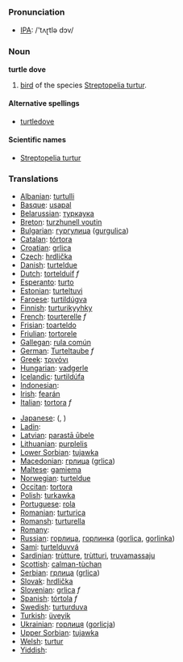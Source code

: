 === Pronunciation ===
*[[w:IPA|IPA]]: /'tʌɽtlə dɔv/

=== Noun ===

'''turtle dove'''

# [[bird]] of the species [[Streptopelia turtur]].

====Alternative spellings====
*[[turtledove]]

====Scientific names====
*[[Streptopelia turtur]]

=== Translations ===
{{top}}
*[[Albanian]]: [[turtulli]]
*[[Basque]]: [[usapal]]
*[[Belarussian]]: [[туркаука]]
*[[Breton]]: [[turzhunell voutin]]
*[[Bulgarian]]: [[гургулица]] ([[gurgulica]])
*[[Catalan]]: [[tórtora]]
*[[Croatian]]: [[grlica]]
*[[Czech]]: [[hrdlička]]
*[[Danish]]: [[turteldue]]
*[[Dutch]]: [[tortelduif]] ''f''
*[[Esperanto]]: [[turto]]
*[[Estonian]]: [[turteltuvi]]
*[[Faroese]]: [[turtildúgva]]
*[[Finnish]]: [[turturikyyhky]]
*[[French]]: [[tourterelle]] ''f''
*[[Frisian]]: [[toarteldo]]
*[[Friulian]]: [[tortorele]]
*[[Gallegan]]: [[rula común]]
*[[German]]: [[Turteltaube]] ''f''
*[[Greek]]: [[τριγόνι]] '' ''
*[[Hungarian]]: [[vadgerle]]
*[[Icelandic]]: [[turtildúfa]]
*[[Indonesian]]: [[]]
*[[Irish]]: [[fearán]]
*[[Italian]]: [[tortora]] ''f''
{{top}}
*[[Japanese]]: [[]] ([[]], )
*[[Ladin]]: [[]]
*[[Latvian]]: [[parastā ūbele]]
*[[Lithuanian]]: [[purplelis]]
*[[Lower Sorbian]]: [[tujawka]]
*[[Macedonian]]: [[грлица]] ([[grlica]])
*[[Maltese]]: [[gamiema]]
*[[Norwegian]]: [[turteldue]]
*[[Occitan]]: [[tortora]]
*[[Polish]]: [[turkawka]] '' ''
*[[Portuguese]]: [[rola]]
*[[Romanian]]: [[turturica]]
*[[Romansh]]: [[turturella]]
*[[Romany]]: [[]]
*[[Russian]]: [[горлица]], [[горлинка]] ([[gorlica]], [[gorlinka]]) '' ''
*[[Sami]]: [[turtelduvvá]]
*[[Sardinian]]: [[trùtture]], [[trùtturi]], [[truvamassaju]]
*[[Scottish]]: [[calman-tùchan]]
*[[Serbian]]: [[грлица]] ([[grlica]])
*[[Slovak]]: [[hrdlička]]
*[[Slovenian]]: [[grlica]] ''f''
*[[Spanish]]: [[tórtola]] ''f''
*[[Swedish]]: [[turturduva]]
*[[Turkish]]: [[üveyik]]
*[[Ukrainian]]: [[горлиця]] ([[gorlicja]])
*[[Upper Sorbian]]: [[tujawka]]
*[[Welsh]]: [[turtur]]
*[[Yiddish]]: [[]]
{{bottom}}